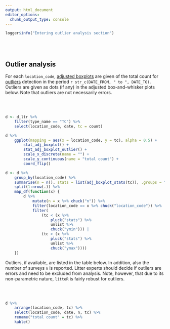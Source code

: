 ---
output: html_document
editor_options: 
  chunk_output_type: console
---

```{r}
logger$info("Entering outlier analysis section")
```

<br/>
<br/>

## Outlier analysis

For each `location_code`, [adjusted boxplots](https://dx.doi.org/doi:10.1016/j.csda.2007.11.008) are given of the total count for [outliers](https://en.wikipedia.org/wiki/Outlier) detection in the period `r str_c(DATE_FROM, " to ", DATE_TO)`. Outliers are given as dots (if any) in the adjusted box-and-whisker plots below. Note that outliers are not necessarily errors.

<br/>
<br/>

```{r}
d <- d_ltr %>%
    filter(type_name == "TC") %>%
    select(location_code, date, tc = count)
```

```{r width=7, height=7, out.width=600}
d %>%
    ggplot(mapping = aes(x = location_code, y = tc), alpha = 0.5) +
        stat_adj_boxplot() +
        stat_adj_boxplot_outlier() +
        scale_x_discrete(name = "") +
        scale_y_continuous(name = "total count") +
        coord_flip()
```


```{r}
d <- d %>%
    group_by(location_code) %>%
    summarise(n = n(), stats = list(adj_boxplot_stats(tc)), .groups = "drop") %>%
    split(1:nrow(.)) %>%
    map_df(function(x) {
        d %>%
            mutate(n = x %>% chuck("n")) %>%
            filter(location_code == x %>% chuck("location_code")) %>%
            filter(
                (tc < (x %>% 
                    pluck("stats") %>% 
                    unlist %>% 
                    chuck("ymin"))) |
                (tc > (x %>% 
                    pluck("stats") %>% 
                    unlist %>% 
                    chuck("ymax"))))
    })
```


Outliers, if available, are listed in the table below. In addition, also the number of surveys `n` is reported. Litter experts should decide if outliers are errors and need to be excluded from analysis. Note, however, that due to its non-parametric nature, `litteR` is fairly robust for outliers.

<br/>
<br/>

```{r, eval=nrow(d)>0}
d %>%
    arrange(location_code, tc) %>%
    select(location_code, date, n, tc) %>%
    rename("total count" = tc) %>%
    kable()
```